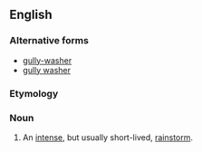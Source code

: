 ==English==

===Alternative forms===
* [[gully-washer]]
* [[gully washer]]

===Etymology===
{{compound|gully|washer}}

===Noun===
{{en-noun}}

# {{US|dated|_|outside|_|Southern|and|Midwestern|_|dialects}} An [[intense]], but usually short-lived, [[rainstorm]].